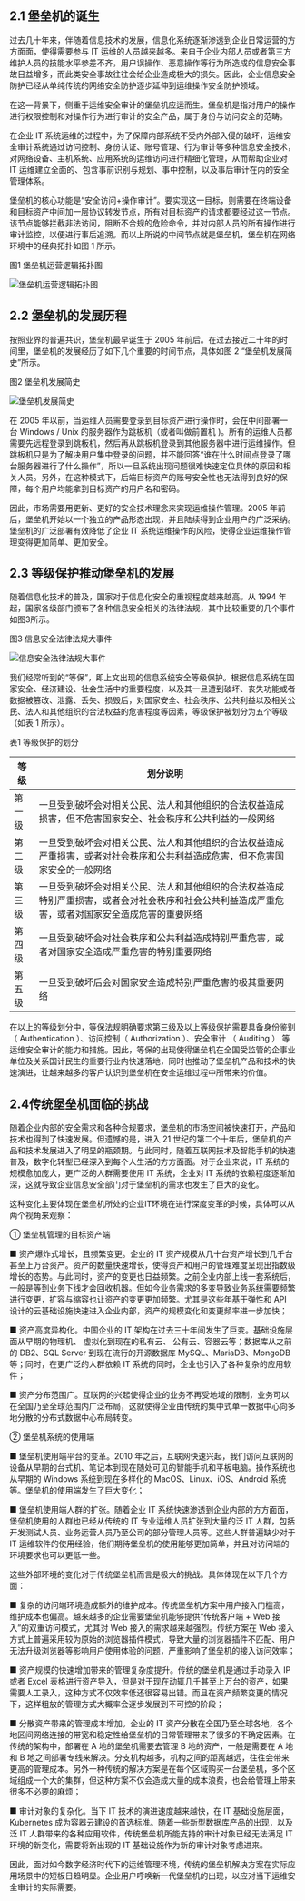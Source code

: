## 2.1 堡垒机的诞生

过去几十年来，伴随着信息技术的发展，信息化系统逐渐渗透到企业日常运营的方方面面，使得需要参与 IT 运维的人员越来越多。来自于企业内部人员或者第三方维护人员的技能水平参差不齐，用户误操作、恶意操作等行为所造成的信息安全事故日益增多，而此类安全事故往往会给企业造成极大的损失。因此，企业信息安全防护已经从单纯传统的网络安全防护逐步延伸到运维操作安全防护领域。

在这一背景下，侧重于运维安全审计的堡垒机应运而生。堡垒机是指对用户的操作进行权限控制和对操作行为进行审计的安全产品，属于身份与访问安全的范畴。

在企业 IT 系统运维的过程中，为了保障内部系统不受内外部入侵的破坏，运维安全审计系统通过访问控制、身份认证、账号管理、行为审计等多种信息安全技术，对网络设备、主机系统、应用系统的运维访问进行精细化管理，从而帮助企业对 IT 运维建立全面的、包含事前识别与规划、事中控制，以及事后审计在内的安全管理体系。

堡垒机的核心功能是“安全访问+操作审计”。要实现这一目标，则需要在终端设备和目标资产中间加一层协议转发节点，所有对目标资产的请求都要经过这一节点。该节点能够拦截非法访问，阻断不合规的危险命令，并对内部人员的所有操作进行审计监控，以便进行事后追溯。而以上所说的中间节点就是堡垒机，堡垒机在网络环境中的经典拓扑如图 1 所示。
 
图1 堡垒机运营逻辑拓扑图

![堡垒机运营逻辑拓扑图](../public/whitepaper/image001.jpg "堡垒机运营逻辑拓扑图")

## 2.2 堡垒机的发展历程

按照业界的普遍共识，堡垒机最早诞生于 2005 年前后。在过去接近二十年的时间里，堡垒机的发展经历了如下几个重要的时间节点，具体如图 2 “堡垒机发展简史”所示。
 
图2 堡垒机发展简史

![堡垒机发展简史](../public/whitepaper/image002.jpg "堡垒机发展简史")

在 2005 年以前，当运维人员需要登录到目标资产进行操作时，会在中间部署一台 Windows / Unix 的服务器作为跳板机（或者叫做前置机 )。所有的运维人员都需要先远程登录到跳板机，然后再从跳板机登录到其他服务器中进行运维操作。但跳板机只是为了解决用户集中登录的问题，并不能回答“谁在什么时间点登录了哪台服务器进行了什么操作”，所以一旦系统出现问题很难快速定位具体的原因和相关人员。另外，在这种模式下，后端目标资产的账号安全性也无法得到良好的保障，每个用户均能拿到目标资产的用户名和密码。

因此，市场需要用更新、更好的安全技术理念来实现运维操作管理。2005 年前后，堡垒机开始以一个独立的产品形态出现，并且陆续得到企业用户的广泛采纳。堡垒机的广泛部署有效降低了企业 IT 系统运维操作的风险，使得企业运维操作管理变得更加简单、更加安全。

## 2.3 等级保护推动堡垒机的发展

随着信息化技术的普及，国家对于信息化安全的重视程度越来越高。从 1994 年起，国家各级部门颁布了各种信息安全相关的法律法规，其中比较重要的几个事件如图3所示。

图3 信息安全法律法规大事件

![信息安全法律法规大事件](../public/whitepaper/image003.jpg "信息安全法律法规大事件")

我们经常听到的“等保”，即上文出现的信息系统安全等级保护。根据信息系统在国家安全、经济建设、社会生活中的重要程度，以及其一旦遭到破坏、丧失功能或者数据被篡改、泄露、丢失、损毁后，对国家安全、社会秩序、公共利益以及相关公民、法人和其他组织的合法权益的危害程度等因素，等级保护被划分为五个等级（如表 1 所示）。

表1 等级保护的划分

| 等级   | 划分说明 |
|--------|----------|
| 第一级 | 一旦受到破坏会对相关公民、法人和其他组织的合法权益造成损害，但不危害国家安全、社会秩序和公共利益的一般网络 |
| 第二级 | 一旦受到破坏会对相关公民、法人和其他组织的合法权益造成严重损害，或者对社会秩序和公共利益造成危害，但不危害国家安全的一般网络 |
| 第三级 | 一旦受到破坏会对相关公民、法人和其他组织的合法权益造成特别严重损害，或者会对社会秩序和社会公共利益造成严重危害，或者对国家安全造成危害的重要网络 |
| 第四级 | 一旦受到破坏会对社会秩序和公共利益造成特别严重危害，或者对国家安全造成严重危害的特别重要网络 |
| 第五级 | 一旦受到破坏后会对国家安全造成特别严重危害的极其重要网络 |

在以上的等级划分中，等保法规明确要求第三级及以上等级保护需要具备身份鉴别（ Authentication ）、访问控制（ Authorization ）、安全审计  （ Auditing ） 等运维安全审计的能力和措施。因此，等保的出现使得堡垒机在全国受监管的企事业单位及关系国计民生的重要行业内快速落地，同时也推动了堡垒机产品和技术的快速演进，让越来越多的客户认识到堡垒机在安全运维过程中所带来的价值。

## 2.4传统堡垒机面临的挑战
	
随着企业内部的安全需求和各种合规要求，堡垒机的市场空间被快速打开，产品和技术也得到了快速发展。但遗憾的是，进入 21 世纪的第二个十年后，堡垒机的产品和技术发展进入了明显的瓶颈期。与此同时，随着互联网技术及智能手机的快速普及，数字化转型已经深入到每个人生活的方方面面。对于企业来说，IT 系统的规模愈加庞大，更广泛的人群需要使用 IT 系统，企业对 IT 系统的依赖程度逐渐加深，这就导致企业信息安全部门对于堡垒机的需求也发生了巨大的变化。

这种变化主要体现在堡垒机所处的企业IT环境在进行深度变革的时候，具体可以从两个视角来观察：

① 堡垒机管理的目标资产端

■ 资产爆炸式增长，且频繁变更。企业的 IT 资产规模从几十台资产增长到几千台甚至上万台资产。资产的数量快速增长，使得资产和用户的管理难度呈现出指数级增长的态势。与此同时，资产的变更也日益频繁。之前企业内部上线一套系统后，一般是等到业务下线才会回收机器。但如今业务需求的多变导致业务系统需要频繁进行变更，扩容与缩容也让资产的变更更加频繁。尤其是这些年基于弹性和 API 设计的云基础设施快速进入企业内部，资产的规模变化和变更频率进一步加快；

■ 资产高度异构化。中国企业的 IT 架构在过去三十年间发生了巨变。基础设施层面从早期的物理机、 虚拟化到现在的私有云、 公有云、容器云等；数据库从之前的 DB2、SQL Server 到现在流行的开源数据库 MySQL、MariaDB、MongoDB 等；同时，在更广泛的人群依赖 IT 系统的同时，企业也引入了各种复杂的应用软件；

■ 资产分布范围广。互联网的兴起使得企业的业务不再受地域的限制，业务可以在全国乃至全球范围内广泛布局，这就使得企业由传统的集中式单一数据中心向多地分散的分布式数据中心布局转变。

② 堡垒机系统的使用端

■ 堡垒机使用端平台的变革。2010 年之后，互联网快速兴起，我们访问互联网的设备从早期的台式机、笔记本到现在随处可见的智能手机和平板电脑。操作系统也从早期的 Windows 系统到现在多样化的 MacOS、Linux、iOS、Android 系统等。堡垒机的使用端发生了巨大变化；

■ 堡垒机使用端人群的扩张。随着企业 IT 系统快速渗透到企业内部的方方面面，堡垒机使用的人群也已经从传统的 IT 专业运维人员扩张到大量的泛 IT 人群，包括开发测试人员、业务运营人员乃至公司的部分管理人员等。这些人群普遍缺少对于 IT 运维软件的使用经验，他们期待堡垒机的使用能够更加简单，并且对访问端的环境要求也可以更低一些。

这些外部环境的变化对于传统堡垒机而言是极大的挑战。具体体现在以下几个方面：

■ 复杂的访问端环境造成额外的维护成本。传统堡垒机方案中用户接入门槛高，维护成本也偏高。越来越多的企业需要堡垒机能够提供“传统客户端 + Web 接入”的双重访问模式，尤其对 Web 接入的需求越来越强烈。传统方案在 Web 接入方式上普遍采用较为原始的浏览器插件模式，导致大量的浏览器插件不匹配、用户无法升级浏览器等影响用户使用体验的问题，严重影响了堡垒机的接入访问效率；

■ 资产规模的快速增加带来的管理复杂度提升。传统的堡垒机是通过手动录入 IP 或者 Excel 表格进行资产导入，但是对于现在动辄几千甚至上万台的资产，如果需要人工录入，这种方式不仅效率低还很容易出错。而且在资产频繁变更的情况下，这样粗放的管理方式大概率会逐步发展到不可控的阶段；

■ 分散资产带来的管理成本增加。企业的 IT 资产分散在全国乃至全球各地，各个地区间网络连接的带宽和稳定性给堡垒机的日常管理带来了很多的不确定因素。在传统的架构中，部署在 A 地的堡垒机需要去管理 B 地的资产，一般是需要在 A 地和 B 地之间部署专线来解决。分支机构越多，机构之间的距离越远，往往会带来更高的管理成本。另外一种传统的解决方案是在每个区域购买一台堡垒机，多个区域组成一个大的集群，但这种方案不仅会造成大量的成本浪费，也会给管理上带来很多不必要的麻烦；

■ 审计对象的复杂化。当下 IT 技术的演进速度越来越快，在 IT 基础设施层面，Kubernetes 成为容器云建设的首选标准。随着一些新型数据库产品的出现，以及泛 IT 人群带来的各种应用软件，传统堡垒机所能支持的审计对象已经无法满足 IT 环境的新变化，需要将新出现的 IT 基础设施作为新的审计对象考虑进来。

因此，面对如今数字经济时代下的运维管理环境，传统的堡垒机解决方案在实际应用场景中的短板日趋明显。企业用户呼唤新一代堡垒机的出现，以应对当下运维安全审计的实际需要。
